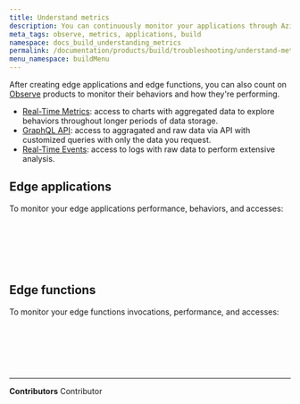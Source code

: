```yaml
---
title: Understand metrics
description: You can continuously monitor your applications through Azion Observe products.
meta_tags: observe, metrics, applications, build
namespace: docs_build_understanding_metrics
permalink: /documentation/products/build/troubleshooting/understand-metrics/
menu_namespace: buildMenu
---
```



After creating edge applications and edge functions, you can also count on [Observe](/en/documentation/products/observe/) products to monitor their behaviors and how they're performing.

- [Real-Time Metrics](/en/documentation/products/observe/real-time-metrics/): access to charts with aggregated data to explore behaviors throughout longer periods of data storage.
- [GraphQL API](/en/documentation/devtools/graphql-api/overview/): access to aggragated and raw data via API with customized queries with only the data you request.
- [Real-Time Events](/en/documentation/products/observe/real-time-events/): access to logs with raw data to perform extensive analysis.

## Edge applications

To monitor your edge applications performance, behaviors, and accesses:

<LinkButton outlined link="/en/documentation/products/observe/real-time-metrics/#edge-applications" label="view aggregated metrics" variant="secondary" /> <br></br>

<LinkButton outlined link="/en/documentation/devtools/graphql-api/features/#datasets" label="query data" variant="secondary" /> <br></br>

<LinkButton outlined link="/en/documentation/products/observe/real-time-events/#edge-applications" label="view raw data" variant="secondary" /> 

## Edge functions

To monitor your edge functions invocations, performance, and accesses:

<LinkButton outlined link="/en/documentation/products/observe/real-time-metrics/#edge-functions" label="view aggregated metrics" variant="secondary" /> <br></br>

<LinkButton outlined link="/en/documentation/devtools/graphql-api/features/#datasets" label="query data" variant="secondary" /> <br></br>

<LinkButton outlined link="/en/documentation/products/observe/real-time-events/#edge-functions" label="view raw data" variant="secondary" />



---


**Contributors** <ContributorList>Contributor</ContributorList>
